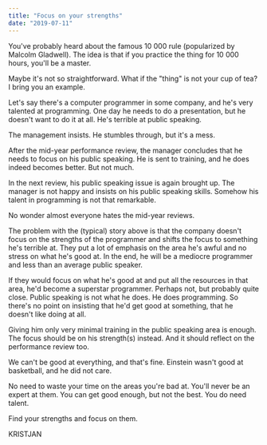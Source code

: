 ```yaml
---
title: "Focus on your strengths"
date: "2019-07-11"
---
```


You've probably heard about the famous 10 000 rule (popularized by Malcolm Gladwell). The idea is that if you practice the thing for 10 000 hours, you'll be a master.

Maybe it's not so straightforward. What if the "thing" is not your cup of tea? I bring you an example.

Let's say there's a computer programmer in some company, and he's very talented at programming. One day he needs to do a presentation, but he doesn't want to do it at all. He's terrible at public speaking.

The management insists. He stumbles through, but it's a mess.

After the mid-year performance review, the manager concludes that he needs to focus on his public speaking. He is sent to training, and he does indeed becomes better. But not much.

In the next review, his public speaking issue is again brought up. The manager is not happy and insists on his public speaking skills. Somehow his talent in programming is not that remarkable.

No wonder almost everyone hates the mid-year reviews.

The problem with the (typical) story above is that the company doesn't focus on the strengths of the programmer and shifts the focus to something he's terrible at. They put a lot of emphasis on the area he's awful and no stress on what he's good at. In the end, he will be a mediocre programmer and less than an average public speaker.

If they would focus on what he's good at and put all the resources in that area, he'd become a superstar programmer. Perhaps not, but probably quite close. Public speaking is not what he does. He does programming. So there's no point on insisting that he'd get good at something, that he doesn't like doing at all.

Giving him only very minimal training in the public speaking area is enough. The focus should be on his strength(s) instead. And it should reflect on the performance review too.

We can't be good at everything, and that's fine. Einstein wasn't good at basketball, and he did not care.

No need to waste your time on the areas you're bad at. You'll never be an expert at them. You can get good enough, but not the best. You do need talent.

Find your strengths and focus on them.

KRISTJAN
